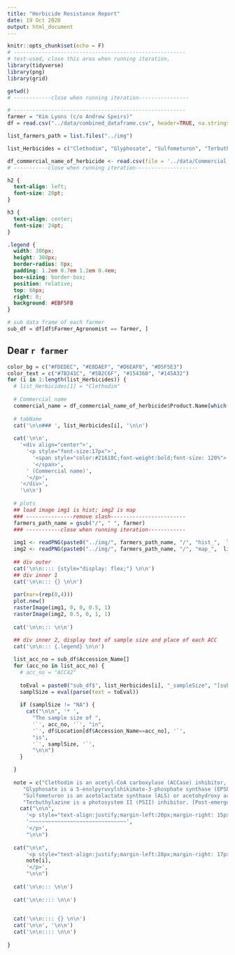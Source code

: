 ```yaml
---
title: "Herbicide Resistance Report"
date: 19 Oct 2020
output: html_document
---
```


```r
knitr::opts_chunk$set(echo = F)
# -------------------------------------------------------
# test-used, close this area when running iteration,
library(tidyverse)
library(png)
library(grid)

getwd()
# ------------close when running iteration----------------
```

```r
# -------------------------------------------------------
farmer = "Kim Lyons (c/o Andrew Speirs)"
df = read.csv("../data/combined_dataframe.csv", header=TRUE, na.strings=c("#N/A", "-"))

list_farmers_path = list.files("../img")

list_Herbicides = c("Clethodim", "Glyphosate", "Sulfometuron", "Terbuthylazine")

df_commercial_name_of_herbicide <- read.csv(file = '../data/Commercial name of herbicides.csv', header=TRUE)
# -----------close when running iteration--------------------
```


```css
h2 {
  text-align: left;
  font-size: 20pt;
}

h3 {
  text-align: center;
  font-size: 24pt;
}

.legend {
  width: 300px;
  height: 380px;
  border-radius: 8px;
  padding: 1.2em 0.7em 1.2em 0.4em;
  box-sizing: border-box;
  position: relative;
  top: 60px;
  right: 0;
  background: #EBF5FB
}
```

```r
# sub data frame of each farmer
sub_df = df[df$Farmer_Agronomist == farmer, ]
```

<!-- Outer -->
## Dear `r farmer` {.tabset}

```r
color_bg = c("#FDEDEC", "#E8DAEF", "#D6EAF8", "#D5F5E3")
color_text = c("#7B241C", "#5B2C6F", "#154360", "#145A32")
for (i in 1:length(list_Herbicides)) {
  # list_Herbicides[1] = "Clethodim"
  
  # Commercial name
  commercial_name = df_commercial_name_of_herbicide$Product.Name[which(df_commercial_name_of_herbicide$Active.Ingredient..a.i.. == list_Herbicides[i])] ## "Status Clethodim"
  
  # tabName
  cat('\n\n### ', list_Herbicides[i], '\n\n')
  
  cat('\n\n',
    '<div align="center">',
      '<p style="font-size:17px">', 
        '<span style="color:#21618C;font-weight:bold;font-size: 120%">', commercial_name,
        '</span>',
      ' (Commercial name)', 
      '</p>',
    '</div>',
    '\n\n')
  
  # plots
  ## load image img1 is hist; img2 is map
  ### ---------------remove slash------------------------
  farmers_path_name = gsub("/", " ", farmer)
  ### -----------close when running iteration------------
  
  img1 <- readPNG(paste0("../img/", farmers_path_name, "/", "hist_",  list_Herbicides[i], ".png")) # histogram
  img2 <- readPNG(paste0("../img/", farmers_path_name, "/", "map_",  list_Herbicides[i], ".png")) # map
  
  ## div outer
  cat('\n\n:::: {style="display: flex;"} \n\n')
  ## div inner 1
  cat('\n\n::: {} \n\n')
  
  par(mar=(rep(0,4)))
  plot.new()
  rasterImage(img1, 0, 0, 0.5, 1)
  rasterImage(img2, 0.5, 0, 1, 1)
  
  cat('\n\n::: \n\n')
  
  ## div inner 2, display text of sample size and place of each ACC
  cat('\n\n::: {.legend} \n\n')

  list_acc_no = sub_df$Accession_Name[]
  for (acc_no in list_acc_no) {
    # acc_no = "ACC42"
    
    toEval = paste0("sub_df$", list_Herbicides[i], "_sampleSize", "[sub_df$Accession_Name[]==", "'", acc_no, "'", "]")
    samplSize = eval(parse(text = toEval))
    
    if (samplSize != "NA") {
      cat("\n\n", '* ',
        "The sample size of ",
        '`', acc_no, '`', "in",
        '`', df$Location[df$Accession_Name==acc_no], '`',
        "is",
        '`', samplSize, '`',
        "\n\n")
    }

  }
  
  note = c("Clethodim is an acetyl-CoA carboxylase (ACCase) inhibitor, which disrupts fatty acid biosynthesis. [Post-emergent]",
     "Glyphosate is a 5-enolpyruvylshikimate-3-phosphate synthase (EPSPS) inhibitor, which disrupts the synthesis of aromatic amino acids - tyrosine, tryptophan and phenylalanine [Post-emergent]",
     "Sulfometuron is an acetolactate synthase (ALS) or acetohydroxy acid synthase (AHAS) inhibitor, which disrupts the synthesis of branched amino acids - valine, leucine and isoleucine. [Pre- and post-emergent]",
     "Terbuthylazine is a photosystem II (PSII) inhibitor. [Post-emergent]")
    cat("\n\n",
      '<p style="text-align:justify;margin-left:20px;margin-right: 15px;color:#AEB6BF">',
      '~~~~~~~~~~~~~~~~~~~~~~~~~~~~~~~',
      '</p>',
      "\n\n")
    
  cat("\n\n",
      '<p style="text-align:justify;margin-left:28px;margin-right: 17px">',
      note[i],
      '</p>',
      "\n\n")
      
  cat('\n\n::: \n\n')
  
  cat('\n\n:::: \n\n')
  

  cat('\n\n:::: {} \n\n')
  cat('\n\n', '\n\n')
  cat('\n\n:::: \n\n')
  
}

```

## {-} 




